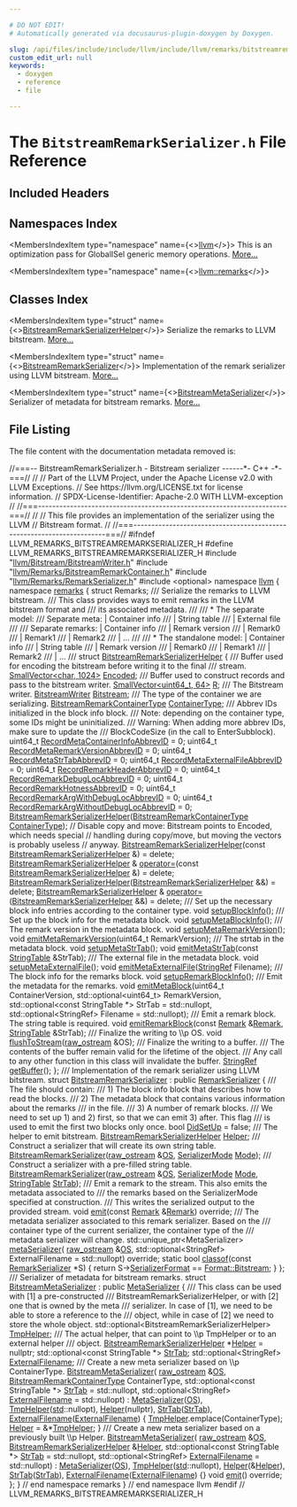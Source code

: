```yaml
---

# DO NOT EDIT!
# Automatically generated via docusaurus-plugin-doxygen by Doxygen.

slug: /api/files/include/include/llvm/include/llvm/remarks/bitstreamremarkserializer-h
custom_edit_url: null
keywords:
  - doxygen
  - reference
  - file

---
```





# The `BitstreamRemarkSerializer.h` File Reference

<DoxygenPage pluginConfig={pluginConfig}>



## Included Headers

<IncludesList>
<IncludesListItem
  filePath="llvm/Bitstream/BitstreamWriter.h"
  permalink="/docs/api/files/include/include/llvm/include/llvm/bitstream/bitstreamwriter-h"
  isLocal="true" />
<IncludesListItem
  filePath="llvm/Remarks/BitstreamRemarkContainer.h"
  permalink="/docs/api/files/include/include/llvm/include/llvm/remarks/bitstreamremarkcontainer-h"
  isLocal="true" />
<IncludesListItem
  filePath="llvm/Remarks/RemarkSerializer.h"
  permalink="/docs/api/files/include/include/llvm/include/llvm/remarks/remarkserializer-h"
  isLocal="true" />
<IncludesListItem
  filePath="optional"
  permalink=""
  isLocal="false" />
</IncludesList>

## Namespaces Index

<MembersIndex>

<MembersIndexItem
  type="namespace"
  name={<><a href="/docs/api/namespaces/llvm">llvm</a></>}>
This is an optimization pass for GlobalISel generic memory operations. <a href="/docs/api/namespaces/llvm/#details">More...</a>
</MembersIndexItem>

<MembersIndexItem
  type="namespace"
  name={<><a href="/docs/api/namespaces/llvm/remarks">llvm::remarks</a></>}>
</MembersIndexItem>

</MembersIndex>

## Classes Index

<MembersIndex>

<MembersIndexItem
  type="struct"
  name={<><a href="/docs/api/structs/llvm/remarks/bitstreamremarkserializerhelper">BitstreamRemarkSerializerHelper</a></>}>
Serialize the remarks to LLVM bitstream. <a href="/docs/api/structs/llvm/remarks/bitstreamremarkserializerhelper/#details">More...</a>
</MembersIndexItem>

<MembersIndexItem
  type="struct"
  name={<><a href="/docs/api/structs/llvm/remarks/bitstreamremarkserializer">BitstreamRemarkSerializer</a></>}>
Implementation of the remark serializer using LLVM bitstream. <a href="/docs/api/structs/llvm/remarks/bitstreamremarkserializer/#details">More...</a>
</MembersIndexItem>

<MembersIndexItem
  type="struct"
  name={<><a href="/docs/api/structs/llvm/remarks/bitstreammetaserializer">BitstreamMetaSerializer</a></>}>
Serializer of metadata for bitstream remarks. <a href="/docs/api/structs/llvm/remarks/bitstreammetaserializer/#details">More...</a>
</MembersIndexItem>

</MembersIndex>


## File Listing

The file content with the documentation metadata removed is:

<ProgramListing>

<Link id="l00001" /><CodeLine lineNumber="1"><span class="doxyHighlightComment">//===-- BitstreamRemarkSerializer.h - Bitstream serializer ------&#42;- C++ -&#42;-===//</span></CodeLine>
<Link id="l00002" /><CodeLine lineNumber="2"><span class="doxyHighlightComment">//</span></CodeLine>
<Link id="l00003" /><CodeLine lineNumber="3"><span class="doxyHighlightComment">// Part of the LLVM Project, under the Apache License v2.0 with LLVM Exceptions.</span></CodeLine>
<Link id="l00004" /><CodeLine lineNumber="4"><span class="doxyHighlightComment">// See https://llvm.org/LICENSE.txt for license information.</span></CodeLine>
<Link id="l00005" /><CodeLine lineNumber="5"><span class="doxyHighlightComment">// SPDX-License-Identifier: Apache-2.0 WITH LLVM-exception</span></CodeLine>
<Link id="l00006" /><CodeLine lineNumber="6"><span class="doxyHighlightComment">//</span></CodeLine>
<Link id="l00007" /><CodeLine lineNumber="7"><span class="doxyHighlightComment">//===----------------------------------------------------------------------===//</span></CodeLine>
<Link id="l00008" /><CodeLine lineNumber="8"><span class="doxyHighlightComment">//</span></CodeLine>
<Link id="l00009" /><CodeLine lineNumber="9"><span class="doxyHighlightComment">// This file provides an implementation of the serializer using the LLVM</span></CodeLine>
<Link id="l00010" /><CodeLine lineNumber="10"><span class="doxyHighlightComment">// Bitstream format.</span></CodeLine>
<Link id="l00011" /><CodeLine lineNumber="11"><span class="doxyHighlightComment">//</span></CodeLine>
<Link id="l00012" /><CodeLine lineNumber="12"><span class="doxyHighlightComment">//===----------------------------------------------------------------------===//</span></CodeLine>
<Link id="l00013" /><CodeLine lineNumber="13"></CodeLine>
<Link id="l00014" /><CodeLine lineNumber="14"><span class="doxyHighlightPreprocessor">#ifndef LLVM&#95;REMARKS&#95;BITSTREAMREMARKSERIALIZER&#95;H</span></CodeLine>
<Link id="l00015" /><CodeLine lineNumber="15"><span class="doxyHighlightPreprocessor">#define LLVM&#95;REMARKS&#95;BITSTREAMREMARKSERIALIZER&#95;H</span></CodeLine>
<Link id="l00016" /><CodeLine lineNumber="16"></CodeLine>
<Link id="l00017" /><CodeLine lineNumber="17"><span class="doxyHighlightPreprocessor">#include &quot;<a href="/docs/api/files/include/include/llvm/include/llvm/bitstream/bitstreamwriter-h">llvm/Bitstream/BitstreamWriter.h</a>&quot;</span></CodeLine>
<Link id="l00018" /><CodeLine lineNumber="18"><span class="doxyHighlightPreprocessor">#include &quot;<a href="/docs/api/files/include/include/llvm/include/llvm/remarks/bitstreamremarkcontainer-h">llvm/Remarks/BitstreamRemarkContainer.h</a>&quot;</span></CodeLine>
<Link id="l00019" /><CodeLine lineNumber="19"><span class="doxyHighlightPreprocessor">#include &quot;<a href="/docs/api/files/include/include/llvm/include/llvm/remarks/remarkserializer-h">llvm/Remarks/RemarkSerializer.h</a>&quot;</span></CodeLine>
<Link id="l00020" /><CodeLine lineNumber="20"><span class="doxyHighlightPreprocessor">#include &lt;optional&gt;</span></CodeLine>
<Link id="l00021" /><CodeLine lineNumber="21"></CodeLine>
<Link id="l00022" /><CodeLine lineNumber="22"><span class="doxyHighlightKeyword">namespace </span><span class="doxyHighlight"><a href="/docs/api/namespaces/llvm">llvm</a> &#123;</span></CodeLine>
<Link id="l00023" /><CodeLine lineNumber="23"><span class="doxyHighlightKeyword">namespace </span><span class="doxyHighlight"><a href="/docs/api/namespaces/llvm/remarks">remarks</a> &#123;</span></CodeLine>
<Link id="l00024" /><CodeLine lineNumber="24"></CodeLine>
<Link id="l00025" /><CodeLine lineNumber="25"><span class="doxyHighlightKeyword">struct </span><span class="doxyHighlight">Remarks;</span></CodeLine>
<Link id="l00026" /><CodeLine lineNumber="26"></CodeLine>
<Link id="l00027" /><CodeLine lineNumber="27"><span class="doxyHighlightComment">/// Serialize the remarks to LLVM bitstream.</span></CodeLine>
<Link id="l00028" /><CodeLine lineNumber="28"><span class="doxyHighlightComment">/// This class provides ways to emit remarks in the LLVM bitstream format and</span></CodeLine>
<Link id="l00029" /><CodeLine lineNumber="29"><span class="doxyHighlightComment">/// its associated metadata.</span></CodeLine>
<Link id="l00030" /><CodeLine lineNumber="30"><span class="doxyHighlightComment">///</span></CodeLine>
<Link id="l00031" /><CodeLine lineNumber="31"><span class="doxyHighlightComment">/// &#42; The separate model:</span></CodeLine>
<Link id="l00032" /><CodeLine lineNumber="32"><span class="doxyHighlightComment">///   Separate meta:        | Container info</span></CodeLine>
<Link id="l00033" /><CodeLine lineNumber="33"><span class="doxyHighlightComment">///                         | String table</span></CodeLine>
<Link id="l00034" /><CodeLine lineNumber="34"><span class="doxyHighlightComment">///                         | External file</span></CodeLine>
<Link id="l00035" /><CodeLine lineNumber="35"><span class="doxyHighlightComment">///</span></CodeLine>
<Link id="l00036" /><CodeLine lineNumber="36"><span class="doxyHighlightComment">///   Separate remarks:     | Container info</span></CodeLine>
<Link id="l00037" /><CodeLine lineNumber="37"><span class="doxyHighlightComment">///                         | Remark version</span></CodeLine>
<Link id="l00038" /><CodeLine lineNumber="38"><span class="doxyHighlightComment">///                         | Remark0</span></CodeLine>
<Link id="l00039" /><CodeLine lineNumber="39"><span class="doxyHighlightComment">///                         | Remark1</span></CodeLine>
<Link id="l00040" /><CodeLine lineNumber="40"><span class="doxyHighlightComment">///                         | Remark2</span></CodeLine>
<Link id="l00041" /><CodeLine lineNumber="41"><span class="doxyHighlightComment">///                         | ...</span></CodeLine>
<Link id="l00042" /><CodeLine lineNumber="42"><span class="doxyHighlightComment">///</span></CodeLine>
<Link id="l00043" /><CodeLine lineNumber="43"><span class="doxyHighlightComment">/// &#42; The standalone model: | Container info</span></CodeLine>
<Link id="l00044" /><CodeLine lineNumber="44"><span class="doxyHighlightComment">///                         | String table</span></CodeLine>
<Link id="l00045" /><CodeLine lineNumber="45"><span class="doxyHighlightComment">///                         | Remark version</span></CodeLine>
<Link id="l00046" /><CodeLine lineNumber="46"><span class="doxyHighlightComment">///                         | Remark0</span></CodeLine>
<Link id="l00047" /><CodeLine lineNumber="47"><span class="doxyHighlightComment">///                         | Remark1</span></CodeLine>
<Link id="l00048" /><CodeLine lineNumber="48"><span class="doxyHighlightComment">///                         | Remark2</span></CodeLine>
<Link id="l00049" /><CodeLine lineNumber="49"><span class="doxyHighlightComment">///                         | ...</span></CodeLine>
<Link id="l00050" /><CodeLine lineNumber="50"><span class="doxyHighlightComment">///</span></CodeLine>
<Link id="l00051" /><CodeLine lineNumber="51" lineLink="/docs/api/structs/llvm/remarks/bitstreamremarkserializerhelper"><span class="doxyHighlightKeyword">struct </span><span class="doxyHighlight"><a href="/docs/api/structs/llvm/remarks/bitstreamremarkserializerhelper/#a68f9c63688d3f05a8a2c7a11fbe4bb3e">BitstreamRemarkSerializerHelper</a> &#123;</span></CodeLine>
<Link id="l00052" /><CodeLine lineNumber="52"><span class="doxyHighlightComment">  /// Buffer used for encoding the bitstream before writing it to the final</span></CodeLine>
<Link id="l00053" /><CodeLine lineNumber="53"><span class="doxyHighlightComment">  /// stream.</span></CodeLine>
<Link id="l00054" /><CodeLine lineNumber="54" lineLink="/docs/api/structs/llvm/remarks/bitstreamremarkserializerhelper/#a03d339a94efb251b5af9879daf79aa32"><span class="doxyHighlight">  <a href="/docs/api/classes/llvm/smallvector">SmallVector&lt;char, 1024&gt;</a> <a href="/docs/api/structs/llvm/remarks/bitstreamremarkserializerhelper/#a03d339a94efb251b5af9879daf79aa32">Encoded</a>;</span></CodeLine>
<Link id="l00055" /><CodeLine lineNumber="55"><span class="doxyHighlightComment">  /// Buffer used to construct records and pass to the bitstream writer.</span></CodeLine>
<Link id="l00056" /><CodeLine lineNumber="56" lineLink="/docs/api/structs/llvm/remarks/bitstreamremarkserializerhelper/#a5aae6129e9ba5f1e991ba48b23638b63"><span class="doxyHighlight">  <a href="/docs/api/classes/llvm/smallvector">SmallVector&lt;uint64&#95;t, 64&gt;</a> <a href="/docs/api/structs/llvm/remarks/bitstreamremarkserializerhelper/#a5aae6129e9ba5f1e991ba48b23638b63">R</a>;</span></CodeLine>
<Link id="l00057" /><CodeLine lineNumber="57"><span class="doxyHighlightComment">  /// The Bitstream writer.</span></CodeLine>
<Link id="l00058" /><CodeLine lineNumber="58" lineLink="/docs/api/structs/llvm/remarks/bitstreamremarkserializerhelper/#a09d80181adf28fef7e6b61a7e8ffee9d"><span class="doxyHighlight">  <a href="/docs/api/classes/llvm/bitstreamwriter">BitstreamWriter</a> <a href="/docs/api/structs/llvm/remarks/bitstreamremarkserializerhelper/#a09d80181adf28fef7e6b61a7e8ffee9d">Bitstream</a>;</span></CodeLine>
<Link id="l00059" /><CodeLine lineNumber="59"><span class="doxyHighlightComment">  /// The type of the container we are serializing.</span></CodeLine>
<Link id="l00060" /><CodeLine lineNumber="60" lineLink="/docs/api/structs/llvm/remarks/bitstreamremarkserializerhelper/#a79698bffe6baad848b6be8f5ac90876f"><span class="doxyHighlight">  <a href="/docs/api/namespaces/llvm/remarks/#a07f17102dd54c318b10c6c6009e27e1e">BitstreamRemarkContainerType</a> <a href="/docs/api/structs/llvm/remarks/bitstreamremarkserializerhelper/#a79698bffe6baad848b6be8f5ac90876f">ContainerType</a>;</span></CodeLine>
<Link id="l00061" /><CodeLine lineNumber="61"></CodeLine>
<Link id="l00062" /><CodeLine lineNumber="62"><span class="doxyHighlightComment">  /// Abbrev IDs initialized in the block info block.</span></CodeLine>
<Link id="l00063" /><CodeLine lineNumber="63"><span class="doxyHighlightComment">  /// Note: depending on the container type, some IDs might be uninitialized.</span></CodeLine>
<Link id="l00064" /><CodeLine lineNumber="64"><span class="doxyHighlightComment">  /// Warning: When adding more abbrev IDs, make sure to update the</span></CodeLine>
<Link id="l00065" /><CodeLine lineNumber="65"><span class="doxyHighlightComment">  /// BlockCodeSize (in the call to EnterSubblock).</span></CodeLine>
<Link id="l00066" /><CodeLine lineNumber="66" lineLink="/docs/api/structs/llvm/remarks/bitstreamremarkserializerhelper/#afe3356506a2ed99b76c81d89c73b83c0"><span class="doxyHighlight">  uint64&#95;t <a href="/docs/api/structs/llvm/remarks/bitstreamremarkserializerhelper/#afe3356506a2ed99b76c81d89c73b83c0">RecordMetaContainerInfoAbbrevID</a> = 0;</span></CodeLine>
<Link id="l00067" /><CodeLine lineNumber="67" lineLink="/docs/api/structs/llvm/remarks/bitstreamremarkserializerhelper/#a51369e20196226367683c8ca66e76101"><span class="doxyHighlight">  uint64&#95;t <a href="/docs/api/structs/llvm/remarks/bitstreamremarkserializerhelper/#a51369e20196226367683c8ca66e76101">RecordMetaRemarkVersionAbbrevID</a> = 0;</span></CodeLine>
<Link id="l00068" /><CodeLine lineNumber="68" lineLink="/docs/api/structs/llvm/remarks/bitstreamremarkserializerhelper/#a40521a21f5e4212a785601ace4f49bf1"><span class="doxyHighlight">  uint64&#95;t <a href="/docs/api/structs/llvm/remarks/bitstreamremarkserializerhelper/#a40521a21f5e4212a785601ace4f49bf1">RecordMetaStrTabAbbrevID</a> = 0;</span></CodeLine>
<Link id="l00069" /><CodeLine lineNumber="69" lineLink="/docs/api/structs/llvm/remarks/bitstreamremarkserializerhelper/#a822411770e09f75a5198224a1d1f04f9"><span class="doxyHighlight">  uint64&#95;t <a href="/docs/api/structs/llvm/remarks/bitstreamremarkserializerhelper/#a822411770e09f75a5198224a1d1f04f9">RecordMetaExternalFileAbbrevID</a> = 0;</span></CodeLine>
<Link id="l00070" /><CodeLine lineNumber="70" lineLink="/docs/api/structs/llvm/remarks/bitstreamremarkserializerhelper/#a700d196e2228c4b510b4424f45c2f2dd"><span class="doxyHighlight">  uint64&#95;t <a href="/docs/api/structs/llvm/remarks/bitstreamremarkserializerhelper/#a700d196e2228c4b510b4424f45c2f2dd">RecordRemarkHeaderAbbrevID</a> = 0;</span></CodeLine>
<Link id="l00071" /><CodeLine lineNumber="71" lineLink="/docs/api/structs/llvm/remarks/bitstreamremarkserializerhelper/#a37b9dd59af53fc4056dc326cdbe6f23a"><span class="doxyHighlight">  uint64&#95;t <a href="/docs/api/structs/llvm/remarks/bitstreamremarkserializerhelper/#a37b9dd59af53fc4056dc326cdbe6f23a">RecordRemarkDebugLocAbbrevID</a> = 0;</span></CodeLine>
<Link id="l00072" /><CodeLine lineNumber="72" lineLink="/docs/api/structs/llvm/remarks/bitstreamremarkserializerhelper/#a5f90e6cf1ce5f74340d43ba29e094bb3"><span class="doxyHighlight">  uint64&#95;t <a href="/docs/api/structs/llvm/remarks/bitstreamremarkserializerhelper/#a5f90e6cf1ce5f74340d43ba29e094bb3">RecordRemarkHotnessAbbrevID</a> = 0;</span></CodeLine>
<Link id="l00073" /><CodeLine lineNumber="73" lineLink="/docs/api/structs/llvm/remarks/bitstreamremarkserializerhelper/#a5511e47247a177f18fd9432a7c0e756b"><span class="doxyHighlight">  uint64&#95;t <a href="/docs/api/structs/llvm/remarks/bitstreamremarkserializerhelper/#a5511e47247a177f18fd9432a7c0e756b">RecordRemarkArgWithDebugLocAbbrevID</a> = 0;</span></CodeLine>
<Link id="l00074" /><CodeLine lineNumber="74" lineLink="/docs/api/structs/llvm/remarks/bitstreamremarkserializerhelper/#a25b15f6a3bbbc0ac3cafcdcae7e9a89d"><span class="doxyHighlight">  uint64&#95;t <a href="/docs/api/structs/llvm/remarks/bitstreamremarkserializerhelper/#a25b15f6a3bbbc0ac3cafcdcae7e9a89d">RecordRemarkArgWithoutDebugLocAbbrevID</a> = 0;</span></CodeLine>
<Link id="l00075" /><CodeLine lineNumber="75"></CodeLine>
<Link id="l00076" /><CodeLine lineNumber="76"><span class="doxyHighlight">  <a href="/docs/api/structs/llvm/remarks/bitstreamremarkserializerhelper/#a68f9c63688d3f05a8a2c7a11fbe4bb3e">BitstreamRemarkSerializerHelper</a>(<a href="/docs/api/namespaces/llvm/remarks/#a07f17102dd54c318b10c6c6009e27e1e">BitstreamRemarkContainerType</a> <a href="/docs/api/structs/llvm/remarks/bitstreamremarkserializerhelper/#a79698bffe6baad848b6be8f5ac90876f">ContainerType</a>);</span></CodeLine>
<Link id="l00077" /><CodeLine lineNumber="77"></CodeLine>
<Link id="l00078" /><CodeLine lineNumber="78"><span class="doxyHighlight">  </span><span class="doxyHighlightComment">// Disable copy and move: Bitstream points to Encoded, which needs special</span></CodeLine>
<Link id="l00079" /><CodeLine lineNumber="79"><span class="doxyHighlight">  </span><span class="doxyHighlightComment">// handling during copy/move, but moving the vectors is probably useless</span></CodeLine>
<Link id="l00080" /><CodeLine lineNumber="80"><span class="doxyHighlight">  </span><span class="doxyHighlightComment">// anyway.</span></CodeLine>
<Link id="l00081" /><CodeLine lineNumber="81" lineLink="/docs/api/structs/llvm/remarks/bitstreamremarkserializerhelper/#a0afe5be66cb8392716a909235216e386"><span class="doxyHighlight">  <a href="/docs/api/structs/llvm/remarks/bitstreamremarkserializerhelper/#a0afe5be66cb8392716a909235216e386">BitstreamRemarkSerializerHelper</a>(</span><span class="doxyHighlightKeyword">const</span><span class="doxyHighlight"> <a href="/docs/api/structs/llvm/remarks/bitstreamremarkserializerhelper/#a68f9c63688d3f05a8a2c7a11fbe4bb3e">BitstreamRemarkSerializerHelper</a> &amp;) =</span></CodeLine>
<Link id="l00082" /><CodeLine lineNumber="82"><span class="doxyHighlight">      </span><span class="doxyHighlightKeyword">delete</span><span class="doxyHighlight">;</span></CodeLine>
<Link id="l00083" /><CodeLine lineNumber="83"><span class="doxyHighlight">  <a href="/docs/api/structs/llvm/remarks/bitstreamremarkserializerhelper/#a68f9c63688d3f05a8a2c7a11fbe4bb3e">BitstreamRemarkSerializerHelper</a> &amp;</span></CodeLine>
<Link id="l00084" /><CodeLine lineNumber="84" lineLink="/docs/api/structs/llvm/remarks/bitstreamremarkserializerhelper/#a7bc34c7958b569de9ae40665b757776b"><span class="doxyHighlight">  <a href="/docs/api/structs/llvm/remarks/bitstreamremarkserializerhelper/#a7bc34c7958b569de9ae40665b757776b">operator=</a>(</span><span class="doxyHighlightKeyword">const</span><span class="doxyHighlight"> <a href="/docs/api/structs/llvm/remarks/bitstreamremarkserializerhelper/#a68f9c63688d3f05a8a2c7a11fbe4bb3e">BitstreamRemarkSerializerHelper</a> &amp;) = </span><span class="doxyHighlightKeyword">delete</span><span class="doxyHighlight">;</span></CodeLine>
<Link id="l00085" /><CodeLine lineNumber="85" lineLink="/docs/api/structs/llvm/remarks/bitstreamremarkserializerhelper/#a9117d19f409e298e25b9dcebbd789031"><span class="doxyHighlight">  <a href="/docs/api/structs/llvm/remarks/bitstreamremarkserializerhelper/#a9117d19f409e298e25b9dcebbd789031">BitstreamRemarkSerializerHelper</a>(<a href="/docs/api/structs/llvm/remarks/bitstreamremarkserializerhelper/#a68f9c63688d3f05a8a2c7a11fbe4bb3e">BitstreamRemarkSerializerHelper</a> &amp;&amp;) = </span><span class="doxyHighlightKeyword">delete</span><span class="doxyHighlight">;</span></CodeLine>
<Link id="l00086" /><CodeLine lineNumber="86"><span class="doxyHighlight">  <a href="/docs/api/structs/llvm/remarks/bitstreamremarkserializerhelper/#a68f9c63688d3f05a8a2c7a11fbe4bb3e">BitstreamRemarkSerializerHelper</a> &amp;</span></CodeLine>
<Link id="l00087" /><CodeLine lineNumber="87" lineLink="/docs/api/structs/llvm/remarks/bitstreamremarkserializerhelper/#aaad28b1a99a32b2f762a4a589025d31a"><span class="doxyHighlight">  <a href="/docs/api/structs/llvm/remarks/bitstreamremarkserializerhelper/#aaad28b1a99a32b2f762a4a589025d31a">operator=</a>(<a href="/docs/api/structs/llvm/remarks/bitstreamremarkserializerhelper/#a68f9c63688d3f05a8a2c7a11fbe4bb3e">BitstreamRemarkSerializerHelper</a> &amp;&amp;) = </span><span class="doxyHighlightKeyword">delete</span><span class="doxyHighlight">;</span></CodeLine>
<Link id="l00088" /><CodeLine lineNumber="88"></CodeLine>
<Link id="l00089" /><CodeLine lineNumber="89"><span class="doxyHighlightComment">  /// Set up the necessary block info entries according to the container type.</span></CodeLine>
<Link id="l00090" /><CodeLine lineNumber="90"><span class="doxyHighlight">  </span><span class="doxyHighlightKeywordType">void</span><span class="doxyHighlight"> <a href="/docs/api/structs/llvm/remarks/bitstreamremarkserializerhelper/#a9b54a73faa0da69cad6fe56c979f7cb3">setupBlockInfo</a>();</span></CodeLine>
<Link id="l00091" /><CodeLine lineNumber="91"></CodeLine>
<Link id="l00092" /><CodeLine lineNumber="92"><span class="doxyHighlightComment">  /// Set up the block info for the metadata block.</span></CodeLine>
<Link id="l00093" /><CodeLine lineNumber="93"><span class="doxyHighlight">  </span><span class="doxyHighlightKeywordType">void</span><span class="doxyHighlight"> <a href="/docs/api/structs/llvm/remarks/bitstreamremarkserializerhelper/#a193cc5f98c50ec99686f7eeb81e8a4ec">setupMetaBlockInfo</a>();</span></CodeLine>
<Link id="l00094" /><CodeLine lineNumber="94"><span class="doxyHighlightComment">  /// The remark version in the metadata block.</span></CodeLine>
<Link id="l00095" /><CodeLine lineNumber="95"><span class="doxyHighlight">  </span><span class="doxyHighlightKeywordType">void</span><span class="doxyHighlight"> <a href="/docs/api/structs/llvm/remarks/bitstreamremarkserializerhelper/#aa45dbe007471b57fc449bb1e41458575">setupMetaRemarkVersion</a>();</span></CodeLine>
<Link id="l00096" /><CodeLine lineNumber="96"><span class="doxyHighlight">  </span><span class="doxyHighlightKeywordType">void</span><span class="doxyHighlight"> <a href="/docs/api/structs/llvm/remarks/bitstreamremarkserializerhelper/#abcbea6c51b9a8dea69e898fdf21b2142">emitMetaRemarkVersion</a>(uint64&#95;t RemarkVersion);</span></CodeLine>
<Link id="l00097" /><CodeLine lineNumber="97"><span class="doxyHighlightComment">  /// The strtab in the metadata block.</span></CodeLine>
<Link id="l00098" /><CodeLine lineNumber="98"><span class="doxyHighlight">  </span><span class="doxyHighlightKeywordType">void</span><span class="doxyHighlight"> <a href="/docs/api/structs/llvm/remarks/bitstreamremarkserializerhelper/#ad62618367c258fda8b4979e7d1c501b0">setupMetaStrTab</a>();</span></CodeLine>
<Link id="l00099" /><CodeLine lineNumber="99"><span class="doxyHighlight">  </span><span class="doxyHighlightKeywordType">void</span><span class="doxyHighlight"> <a href="/docs/api/structs/llvm/remarks/bitstreamremarkserializerhelper/#ad436403de744b37b7517d0a7efd891e3">emitMetaStrTab</a>(</span><span class="doxyHighlightKeyword">const</span><span class="doxyHighlight"> <a href="/docs/api/structs/llvm/remarks/stringtable">StringTable</a> &amp;StrTab);</span></CodeLine>
<Link id="l00100" /><CodeLine lineNumber="100"><span class="doxyHighlightComment">  /// The external file in the metadata block.</span></CodeLine>
<Link id="l00101" /><CodeLine lineNumber="101"><span class="doxyHighlight">  </span><span class="doxyHighlightKeywordType">void</span><span class="doxyHighlight"> <a href="/docs/api/structs/llvm/remarks/bitstreamremarkserializerhelper/#a902d073e6121eca59b75706548f013f6">setupMetaExternalFile</a>();</span></CodeLine>
<Link id="l00102" /><CodeLine lineNumber="102"><span class="doxyHighlight">  </span><span class="doxyHighlightKeywordType">void</span><span class="doxyHighlight"> <a href="/docs/api/structs/llvm/remarks/bitstreamremarkserializerhelper/#adabdb189a03a69e268428cdf0ea2ff23">emitMetaExternalFile</a>(<a href="/docs/api/classes/llvm/stringref">StringRef</a> Filename);</span></CodeLine>
<Link id="l00103" /><CodeLine lineNumber="103"></CodeLine>
<Link id="l00104" /><CodeLine lineNumber="104"><span class="doxyHighlightComment">  /// The block info for the remarks block.</span></CodeLine>
<Link id="l00105" /><CodeLine lineNumber="105"><span class="doxyHighlight">  </span><span class="doxyHighlightKeywordType">void</span><span class="doxyHighlight"> <a href="/docs/api/structs/llvm/remarks/bitstreamremarkserializerhelper/#a7c2860948a6b6b47e5bf3fa15a1e5311">setupRemarkBlockInfo</a>();</span></CodeLine>
<Link id="l00106" /><CodeLine lineNumber="106"></CodeLine>
<Link id="l00107" /><CodeLine lineNumber="107"><span class="doxyHighlightComment">  /// Emit the metadata for the remarks.</span></CodeLine>
<Link id="l00108" /><CodeLine lineNumber="108"><span class="doxyHighlight">  </span><span class="doxyHighlightKeywordType">void</span><span class="doxyHighlight"> <a href="/docs/api/structs/llvm/remarks/bitstreamremarkserializerhelper/#a8ded13931ceb108ad4de88c551fb3972">emitMetaBlock</a>(uint64&#95;t ContainerVersion,</span></CodeLine>
<Link id="l00109" /><CodeLine lineNumber="109"><span class="doxyHighlight">                     std::optional&lt;uint64&#95;t&gt; RemarkVersion,</span></CodeLine>
<Link id="l00110" /><CodeLine lineNumber="110"><span class="doxyHighlight">                     std::optional&lt;const StringTable &#42;&gt; StrTab = std::nullopt,</span></CodeLine>
<Link id="l00111" /><CodeLine lineNumber="111"><span class="doxyHighlight">                     std::optional&lt;StringRef&gt; Filename = std::nullopt);</span></CodeLine>
<Link id="l00112" /><CodeLine lineNumber="112"></CodeLine>
<Link id="l00113" /><CodeLine lineNumber="113"><span class="doxyHighlightComment">  /// Emit a remark block. The string table is required.</span></CodeLine>
<Link id="l00114" /><CodeLine lineNumber="114"><span class="doxyHighlight">  </span><span class="doxyHighlightKeywordType">void</span><span class="doxyHighlight"> <a href="/docs/api/structs/llvm/remarks/bitstreamremarkserializerhelper/#ad385e18cefeea744d80d4ab608dfd09d">emitRemarkBlock</a>(</span><span class="doxyHighlightKeyword">const</span><span class="doxyHighlight"> <a href="/docs/api/structs/llvm/remarks/remark">Remark</a> &amp;<a href="/docs/api/structs/llvm/remarks/remark">Remark</a>, <a href="/docs/api/structs/llvm/remarks/stringtable">StringTable</a> &amp;StrTab);</span></CodeLine>
<Link id="l00115" /><CodeLine lineNumber="115"><span class="doxyHighlightComment">  /// Finalize the writing to \\p OS.</span></CodeLine>
<Link id="l00116" /><CodeLine lineNumber="116"><span class="doxyHighlight">  </span><span class="doxyHighlightKeywordType">void</span><span class="doxyHighlight"> <a href="/docs/api/structs/llvm/remarks/bitstreamremarkserializerhelper/#ae2ee2b1ce9ba0bb78d12f335d4c98164">flushToStream</a>(<a href="/docs/api/classes/llvm/raw-ostream">raw&#95;ostream</a> &amp;OS);</span></CodeLine>
<Link id="l00117" /><CodeLine lineNumber="117"><span class="doxyHighlightComment">  /// Finalize the writing to a buffer.</span></CodeLine>
<Link id="l00118" /><CodeLine lineNumber="118"><span class="doxyHighlightComment">  /// The contents of the buffer remain valid for the lifetime of the object.</span></CodeLine>
<Link id="l00119" /><CodeLine lineNumber="119"><span class="doxyHighlightComment">  /// Any call to any other function in this class will invalidate the buffer.</span></CodeLine>
<Link id="l00120" /><CodeLine lineNumber="120"><span class="doxyHighlight">  <a href="/docs/api/classes/llvm/stringref">StringRef</a> <a href="/docs/api/structs/llvm/remarks/bitstreamremarkserializerhelper/#a507f27edd498d15a2e79b1d83f578f7e">getBuffer</a>();</span></CodeLine>
<Link id="l00121" /><CodeLine lineNumber="121"><span class="doxyHighlight">&#125;;</span></CodeLine>
<Link id="l00122" /><CodeLine lineNumber="122"></CodeLine>
<Link id="l00123" /><CodeLine lineNumber="123"><span class="doxyHighlightComment">/// Implementation of the remark serializer using LLVM bitstream.</span></CodeLine>
<Link id="l00124" /><CodeLine lineNumber="124" lineLink="/docs/api/structs/llvm/remarks/bitstreamremarkserializer"><span class="doxyHighlightKeyword">struct </span><span class="doxyHighlight"><a href="/docs/api/structs/llvm/remarks/bitstreamremarkserializer/#a42696d420acd17e7e8ab585db9f0b5c4">BitstreamRemarkSerializer</a> : </span><span class="doxyHighlightKeyword">public</span><span class="doxyHighlight"> <a href="/docs/api/structs/llvm/remarks/remarkserializer/#a78423a0a6a3684579a42b75fb2e85875">RemarkSerializer</a> &#123;</span></CodeLine>
<Link id="l00125" /><CodeLine lineNumber="125"><span class="doxyHighlightComment">  /// The file should contain:</span></CodeLine>
<Link id="l00126" /><CodeLine lineNumber="126"><span class="doxyHighlightComment">  /// 1) The block info block that describes how to read the blocks.</span></CodeLine>
<Link id="l00127" /><CodeLine lineNumber="127"><span class="doxyHighlightComment">  /// 2) The metadata block that contains various information about the remarks</span></CodeLine>
<Link id="l00128" /><CodeLine lineNumber="128"><span class="doxyHighlightComment">  ///    in the file.</span></CodeLine>
<Link id="l00129" /><CodeLine lineNumber="129"><span class="doxyHighlightComment">  /// 3) A number of remark blocks.</span></CodeLine>
<Link id="l00130" /><CodeLine lineNumber="130"></CodeLine>
<Link id="l00131" /><CodeLine lineNumber="131"><span class="doxyHighlightComment">  /// We need to set up 1) and 2) first, so that we can emit 3) after. This flag</span></CodeLine>
<Link id="l00132" /><CodeLine lineNumber="132"><span class="doxyHighlightComment">  /// is used to emit the first two blocks only once.</span></CodeLine>
<Link id="l00133" /><CodeLine lineNumber="133" lineLink="/docs/api/structs/llvm/remarks/bitstreamremarkserializer/#a4b04e17884b4aab23e73cf48d515d1b5"><span class="doxyHighlight">  </span><span class="doxyHighlightKeywordType">bool</span><span class="doxyHighlight"> <a href="/docs/api/structs/llvm/remarks/bitstreamremarkserializer/#a4b04e17884b4aab23e73cf48d515d1b5">DidSetUp</a> = </span><span class="doxyHighlightKeyword">false</span><span class="doxyHighlight">;</span></CodeLine>
<Link id="l00134" /><CodeLine lineNumber="134"><span class="doxyHighlightComment">  /// The helper to emit bitstream.</span></CodeLine>
<Link id="l00135" /><CodeLine lineNumber="135" lineLink="/docs/api/structs/llvm/remarks/bitstreamremarkserializer/#a65ad27a674514a190c2417b69a79c65c"><span class="doxyHighlight">  <a href="/docs/api/structs/llvm/remarks/bitstreamremarkserializerhelper">BitstreamRemarkSerializerHelper</a> <a href="/docs/api/structs/llvm/remarks/bitstreamremarkserializer/#a65ad27a674514a190c2417b69a79c65c">Helper</a>;</span></CodeLine>
<Link id="l00136" /><CodeLine lineNumber="136"></CodeLine>
<Link id="l00137" /><CodeLine lineNumber="137"><span class="doxyHighlightComment">  /// Construct a serializer that will create its own string table.</span></CodeLine>
<Link id="l00138" /><CodeLine lineNumber="138"><span class="doxyHighlight">  <a href="/docs/api/structs/llvm/remarks/bitstreamremarkserializer/#a42696d420acd17e7e8ab585db9f0b5c4">BitstreamRemarkSerializer</a>(<a href="/docs/api/classes/llvm/raw-ostream">raw&#95;ostream</a> &amp;<a href="/docs/api/structs/llvm/remarks/remarkserializer/#ac7d21a17c33bd0fbb700107a19468973">OS</a>, <a href="/docs/api/namespaces/llvm/remarks/#ae5b0a3a7cf356fc6c7602b8279061a66">SerializerMode</a> <a href="/docs/api/structs/llvm/remarks/remarkserializer/#a0bd374f9c556edbdf166ed6d981f5b6f">Mode</a>);</span></CodeLine>
<Link id="l00139" /><CodeLine lineNumber="139"><span class="doxyHighlightComment">  /// Construct a serializer with a pre-filled string table.</span></CodeLine>
<Link id="l00140" /><CodeLine lineNumber="140"><span class="doxyHighlight">  <a href="/docs/api/structs/llvm/remarks/bitstreamremarkserializer/#a42696d420acd17e7e8ab585db9f0b5c4">BitstreamRemarkSerializer</a>(<a href="/docs/api/classes/llvm/raw-ostream">raw&#95;ostream</a> &amp;<a href="/docs/api/structs/llvm/remarks/remarkserializer/#ac7d21a17c33bd0fbb700107a19468973">OS</a>, <a href="/docs/api/namespaces/llvm/remarks/#ae5b0a3a7cf356fc6c7602b8279061a66">SerializerMode</a> <a href="/docs/api/structs/llvm/remarks/remarkserializer/#a0bd374f9c556edbdf166ed6d981f5b6f">Mode</a>,</span></CodeLine>
<Link id="l00141" /><CodeLine lineNumber="141"><span class="doxyHighlight">                            <a href="/docs/api/structs/llvm/remarks/stringtable">StringTable</a> <a href="/docs/api/structs/llvm/remarks/remarkserializer/#aa72574e7bd50aa35940e878f31635e1a">StrTab</a>);</span></CodeLine>
<Link id="l00142" /><CodeLine lineNumber="142"></CodeLine>
<Link id="l00143" /><CodeLine lineNumber="143"><span class="doxyHighlightComment">  /// Emit a remark to the stream. This also emits the metadata associated to</span></CodeLine>
<Link id="l00144" /><CodeLine lineNumber="144"><span class="doxyHighlightComment">  /// the remarks based on the SerializerMode specified at construction.</span></CodeLine>
<Link id="l00145" /><CodeLine lineNumber="145"><span class="doxyHighlightComment">  /// This writes the serialized output to the provided stream.</span></CodeLine>
<Link id="l00146" /><CodeLine lineNumber="146"><span class="doxyHighlight">  </span><span class="doxyHighlightKeywordType">void</span><span class="doxyHighlight"> <a href="/docs/api/structs/llvm/remarks/bitstreamremarkserializer/#a7e6b2c791986011c32c7a0d37739bd49">emit</a>(</span><span class="doxyHighlightKeyword">const</span><span class="doxyHighlight"> <a href="/docs/api/structs/llvm/remarks/remark">Remark</a> &amp;<a href="/docs/api/structs/llvm/remarks/remark">Remark</a>) </span><span class="doxyHighlightKeyword">override</span><span class="doxyHighlight">;</span></CodeLine>
<Link id="l00147" /><CodeLine lineNumber="147"><span class="doxyHighlightComment">  /// The metadata serializer associated to this remark serializer. Based on the</span></CodeLine>
<Link id="l00148" /><CodeLine lineNumber="148"><span class="doxyHighlightComment">  /// container type of the current serializer, the container type of the</span></CodeLine>
<Link id="l00149" /><CodeLine lineNumber="149"><span class="doxyHighlightComment">  /// metadata serializer will change.</span></CodeLine>
<Link id="l00150" /><CodeLine lineNumber="150"><span class="doxyHighlight">  std::unique&#95;ptr&lt;MetaSerializer&gt; <a href="/docs/api/structs/llvm/remarks/bitstreamremarkserializer/#abc127a6ed6eab26d127985ec8c38ef0f">metaSerializer</a>(</span></CodeLine>
<Link id="l00151" /><CodeLine lineNumber="151"><span class="doxyHighlight">      <a href="/docs/api/classes/llvm/raw-ostream">raw&#95;ostream</a> &amp;<a href="/docs/api/structs/llvm/remarks/remarkserializer/#ac7d21a17c33bd0fbb700107a19468973">OS</a>,</span></CodeLine>
<Link id="l00152" /><CodeLine lineNumber="152"><span class="doxyHighlight">      std::optional&lt;StringRef&gt; ExternalFilename = std::nullopt) </span><span class="doxyHighlightKeyword">override</span><span class="doxyHighlight">;</span></CodeLine>
<Link id="l00153" /><CodeLine lineNumber="153"></CodeLine>
<Link id="l00154" /><CodeLine lineNumber="154" lineLink="/docs/api/structs/llvm/remarks/bitstreamremarkserializer/#a6ad59c8c4d42d338abf808697597855a"><span class="doxyHighlight">  </span><span class="doxyHighlightKeyword">static</span><span class="doxyHighlight"> </span><span class="doxyHighlightKeywordType">bool</span><span class="doxyHighlight"> <a href="/docs/api/structs/llvm/remarks/bitstreamremarkserializer/#a6ad59c8c4d42d338abf808697597855a">classof</a>(</span><span class="doxyHighlightKeyword">const</span><span class="doxyHighlight"> <a href="/docs/api/structs/llvm/remarks/remarkserializer/#a78423a0a6a3684579a42b75fb2e85875">RemarkSerializer</a> &#42;S) &#123;</span></CodeLine>
<Link id="l00155" /><CodeLine lineNumber="155"><span class="doxyHighlight">    </span><span class="doxyHighlightKeywordFlow">return</span><span class="doxyHighlight"> S-&gt;<a href="/docs/api/structs/llvm/remarks/remarkserializer/#a062e25757dafc42e1222cb5df962d267">SerializerFormat</a> == <a href="/docs/api/namespaces/llvm/remarks/#a6e038f443b9029221c590524f08be0bea0b79eab5aacf81d139c4eaec818a549a">Format::Bitstream</a>;</span></CodeLine>
<Link id="l00156" /><CodeLine lineNumber="156"><span class="doxyHighlight">  &#125;</span></CodeLine>
<Link id="l00157" /><CodeLine lineNumber="157"><span class="doxyHighlight">&#125;;</span></CodeLine>
<Link id="l00158" /><CodeLine lineNumber="158"></CodeLine>
<Link id="l00159" /><CodeLine lineNumber="159"><span class="doxyHighlightComment">/// Serializer of metadata for bitstream remarks.</span></CodeLine>
<Link id="l00160" /><CodeLine lineNumber="160" lineLink="/docs/api/structs/llvm/remarks/bitstreammetaserializer"><span class="doxyHighlightKeyword">struct </span><span class="doxyHighlight"><a href="/docs/api/structs/llvm/remarks/bitstreammetaserializer/#a54dc14102bdaa9db7b4d8457a3b00f69">BitstreamMetaSerializer</a> : </span><span class="doxyHighlightKeyword">public</span><span class="doxyHighlight"> <a href="/docs/api/structs/llvm/remarks/metaserializer/#a1cb3cac1778548d416c314cef4b40fb7">MetaSerializer</a> &#123;</span></CodeLine>
<Link id="l00161" /><CodeLine lineNumber="161"><span class="doxyHighlightComment">  /// This class can be used with &#91;1&#93; a pre-constructed</span></CodeLine>
<Link id="l00162" /><CodeLine lineNumber="162"><span class="doxyHighlightComment">  /// BitstreamRemarkSerializerHelper, or with &#91;2&#93; one that is owned by the meta</span></CodeLine>
<Link id="l00163" /><CodeLine lineNumber="163"><span class="doxyHighlightComment">  /// serializer. In case of &#91;1&#93;, we need to be able to store a reference to the</span></CodeLine>
<Link id="l00164" /><CodeLine lineNumber="164"><span class="doxyHighlightComment">  /// object, while in case of &#91;2&#93; we need to store the whole object.</span></CodeLine>
<Link id="l00165" /><CodeLine lineNumber="165" lineLink="/docs/api/structs/llvm/remarks/bitstreammetaserializer/#aad14c90e3b9b65e18878f4ccb283d2cc"><span class="doxyHighlight">  std::optional&lt;BitstreamRemarkSerializerHelper&gt; <a href="/docs/api/structs/llvm/remarks/bitstreammetaserializer/#aad14c90e3b9b65e18878f4ccb283d2cc">TmpHelper</a>;</span></CodeLine>
<Link id="l00166" /><CodeLine lineNumber="166"><span class="doxyHighlightComment">  /// The actual helper, that can point to \\p TmpHelper or to an external helper</span></CodeLine>
<Link id="l00167" /><CodeLine lineNumber="167"><span class="doxyHighlightComment">  /// object.</span></CodeLine>
<Link id="l00168" /><CodeLine lineNumber="168" lineLink="/docs/api/structs/llvm/remarks/bitstreammetaserializer/#addcc80ca6ffda434cc24a4798d6b0d23"><span class="doxyHighlight">  <a href="/docs/api/structs/llvm/remarks/bitstreamremarkserializerhelper">BitstreamRemarkSerializerHelper</a> &#42;<a href="/docs/api/structs/llvm/remarks/bitstreammetaserializer/#addcc80ca6ffda434cc24a4798d6b0d23">Helper</a> = </span><span class="doxyHighlightKeyword">nullptr</span><span class="doxyHighlight">;</span></CodeLine>
<Link id="l00169" /><CodeLine lineNumber="169"></CodeLine>
<Link id="l00170" /><CodeLine lineNumber="170" lineLink="/docs/api/structs/llvm/remarks/bitstreammetaserializer/#ad1ea72baa2d557f772b5c98d8ac0dcb0"><span class="doxyHighlight">  std::optional&lt;const StringTable &#42;&gt; <a href="/docs/api/structs/llvm/remarks/bitstreammetaserializer/#ad1ea72baa2d557f772b5c98d8ac0dcb0">StrTab</a>;</span></CodeLine>
<Link id="l00171" /><CodeLine lineNumber="171" lineLink="/docs/api/structs/llvm/remarks/bitstreammetaserializer/#a351b29287eec89f90e19023020e1d776"><span class="doxyHighlight">  std::optional&lt;StringRef&gt; <a href="/docs/api/structs/llvm/remarks/bitstreammetaserializer/#a351b29287eec89f90e19023020e1d776">ExternalFilename</a>;</span></CodeLine>
<Link id="l00172" /><CodeLine lineNumber="172"></CodeLine>
<Link id="l00173" /><CodeLine lineNumber="173"><span class="doxyHighlightComment">  /// Create a new meta serializer based on \\p ContainerType.</span></CodeLine>
<Link id="l00174" /><CodeLine lineNumber="174" lineLink="/docs/api/structs/llvm/remarks/bitstreammetaserializer/#a54dc14102bdaa9db7b4d8457a3b00f69"><span class="doxyHighlight">  <a href="/docs/api/structs/llvm/remarks/bitstreammetaserializer/#a54dc14102bdaa9db7b4d8457a3b00f69">BitstreamMetaSerializer</a>(</span></CodeLine>
<Link id="l00175" /><CodeLine lineNumber="175"><span class="doxyHighlight">      <a href="/docs/api/classes/llvm/raw-ostream">raw&#95;ostream</a> &amp;<a href="/docs/api/structs/llvm/remarks/metaserializer/#a2c346057431cc76d6a8d6e080c1e79f9">OS</a>, <a href="/docs/api/namespaces/llvm/remarks/#a07f17102dd54c318b10c6c6009e27e1e">BitstreamRemarkContainerType</a> ContainerType,</span></CodeLine>
<Link id="l00176" /><CodeLine lineNumber="176"><span class="doxyHighlight">      std::optional&lt;const StringTable &#42;&gt; <a href="/docs/api/structs/llvm/remarks/bitstreammetaserializer/#ad1ea72baa2d557f772b5c98d8ac0dcb0">StrTab</a> = std::nullopt,</span></CodeLine>
<Link id="l00177" /><CodeLine lineNumber="177"><span class="doxyHighlight">      std::optional&lt;StringRef&gt; <a href="/docs/api/structs/llvm/remarks/bitstreammetaserializer/#a351b29287eec89f90e19023020e1d776">ExternalFilename</a> = std::nullopt)</span></CodeLine>
<Link id="l00178" /><CodeLine lineNumber="178"><span class="doxyHighlight">      : <a href="/docs/api/structs/llvm/remarks/metaserializer/#a1cb3cac1778548d416c314cef4b40fb7">MetaSerializer</a>(<a href="/docs/api/structs/llvm/remarks/metaserializer/#a2c346057431cc76d6a8d6e080c1e79f9">OS</a>), <a href="/docs/api/structs/llvm/remarks/bitstreammetaserializer/#aad14c90e3b9b65e18878f4ccb283d2cc">TmpHelper</a>(<a href="/docs/api/namespaces/std">std</a>::nullopt), <a href="/docs/api/structs/llvm/remarks/bitstreammetaserializer/#addcc80ca6ffda434cc24a4798d6b0d23">Helper</a>(nullptr),</span></CodeLine>
<Link id="l00179" /><CodeLine lineNumber="179"><span class="doxyHighlight">        <a href="/docs/api/structs/llvm/remarks/bitstreammetaserializer/#ad1ea72baa2d557f772b5c98d8ac0dcb0">StrTab</a>(<a href="/docs/api/structs/llvm/remarks/bitstreammetaserializer/#ad1ea72baa2d557f772b5c98d8ac0dcb0">StrTab</a>), <a href="/docs/api/structs/llvm/remarks/bitstreammetaserializer/#a351b29287eec89f90e19023020e1d776">ExternalFilename</a>(<a href="/docs/api/structs/llvm/remarks/bitstreammetaserializer/#a351b29287eec89f90e19023020e1d776">ExternalFilename</a>) &#123;</span></CodeLine>
<Link id="l00180" /><CodeLine lineNumber="180"><span class="doxyHighlight">    <a href="/docs/api/structs/llvm/remarks/bitstreammetaserializer/#aad14c90e3b9b65e18878f4ccb283d2cc">TmpHelper</a>.emplace(ContainerType);</span></CodeLine>
<Link id="l00181" /><CodeLine lineNumber="181"><span class="doxyHighlight">    <a href="/docs/api/structs/llvm/remarks/bitstreammetaserializer/#addcc80ca6ffda434cc24a4798d6b0d23">Helper</a> = &amp;&#42;<a href="/docs/api/structs/llvm/remarks/bitstreammetaserializer/#aad14c90e3b9b65e18878f4ccb283d2cc">TmpHelper</a>;</span></CodeLine>
<Link id="l00182" /><CodeLine lineNumber="182"><span class="doxyHighlight">  &#125;</span></CodeLine>
<Link id="l00183" /><CodeLine lineNumber="183"></CodeLine>
<Link id="l00184" /><CodeLine lineNumber="184"><span class="doxyHighlightComment">  /// Create a new meta serializer based on a previously built \\p Helper.</span></CodeLine>
<Link id="l00185" /><CodeLine lineNumber="185" lineLink="/docs/api/structs/llvm/remarks/bitstreammetaserializer/#ad019b75bb524aeedbedcae44f58a1151"><span class="doxyHighlight">  <a href="/docs/api/structs/llvm/remarks/bitstreammetaserializer/#ad019b75bb524aeedbedcae44f58a1151">BitstreamMetaSerializer</a>(</span></CodeLine>
<Link id="l00186" /><CodeLine lineNumber="186"><span class="doxyHighlight">      <a href="/docs/api/classes/llvm/raw-ostream">raw&#95;ostream</a> &amp;<a href="/docs/api/structs/llvm/remarks/metaserializer/#a2c346057431cc76d6a8d6e080c1e79f9">OS</a>, <a href="/docs/api/structs/llvm/remarks/bitstreamremarkserializerhelper">BitstreamRemarkSerializerHelper</a> &amp;<a href="/docs/api/structs/llvm/remarks/bitstreammetaserializer/#addcc80ca6ffda434cc24a4798d6b0d23">Helper</a>,</span></CodeLine>
<Link id="l00187" /><CodeLine lineNumber="187"><span class="doxyHighlight">      std::optional&lt;const StringTable &#42;&gt; <a href="/docs/api/structs/llvm/remarks/bitstreammetaserializer/#ad1ea72baa2d557f772b5c98d8ac0dcb0">StrTab</a> = std::nullopt,</span></CodeLine>
<Link id="l00188" /><CodeLine lineNumber="188"><span class="doxyHighlight">      std::optional&lt;StringRef&gt; <a href="/docs/api/structs/llvm/remarks/bitstreammetaserializer/#a351b29287eec89f90e19023020e1d776">ExternalFilename</a> = std::nullopt)</span></CodeLine>
<Link id="l00189" /><CodeLine lineNumber="189"><span class="doxyHighlight">      : <a href="/docs/api/structs/llvm/remarks/metaserializer/#a1cb3cac1778548d416c314cef4b40fb7">MetaSerializer</a>(<a href="/docs/api/structs/llvm/remarks/metaserializer/#a2c346057431cc76d6a8d6e080c1e79f9">OS</a>), <a href="/docs/api/structs/llvm/remarks/bitstreammetaserializer/#aad14c90e3b9b65e18878f4ccb283d2cc">TmpHelper</a>(<a href="/docs/api/namespaces/std">std</a>::nullopt), <a href="/docs/api/structs/llvm/remarks/bitstreammetaserializer/#addcc80ca6ffda434cc24a4798d6b0d23">Helper</a>(&amp;<a href="/docs/api/structs/llvm/remarks/bitstreammetaserializer/#addcc80ca6ffda434cc24a4798d6b0d23">Helper</a>),</span></CodeLine>
<Link id="l00190" /><CodeLine lineNumber="190"><span class="doxyHighlight">        <a href="/docs/api/structs/llvm/remarks/bitstreammetaserializer/#ad1ea72baa2d557f772b5c98d8ac0dcb0">StrTab</a>(<a href="/docs/api/structs/llvm/remarks/bitstreammetaserializer/#ad1ea72baa2d557f772b5c98d8ac0dcb0">StrTab</a>), <a href="/docs/api/structs/llvm/remarks/bitstreammetaserializer/#a351b29287eec89f90e19023020e1d776">ExternalFilename</a>(<a href="/docs/api/structs/llvm/remarks/bitstreammetaserializer/#a351b29287eec89f90e19023020e1d776">ExternalFilename</a>) &#123;&#125;</span></CodeLine>
<Link id="l00191" /><CodeLine lineNumber="191"></CodeLine>
<Link id="l00192" /><CodeLine lineNumber="192"><span class="doxyHighlight">  </span><span class="doxyHighlightKeywordType">void</span><span class="doxyHighlight"> <a href="/docs/api/structs/llvm/remarks/bitstreammetaserializer/#ab95abf1cab50acbd270759579390714f">emit</a>() </span><span class="doxyHighlightKeyword">override</span><span class="doxyHighlight">;</span></CodeLine>
<Link id="l00193" /><CodeLine lineNumber="193"><span class="doxyHighlight">&#125;;</span></CodeLine>
<Link id="l00194" /><CodeLine lineNumber="194"></CodeLine>
<Link id="l00195" /><CodeLine lineNumber="195"><span class="doxyHighlight">&#125; </span><span class="doxyHighlightComment">// end namespace remarks</span></CodeLine>
<Link id="l00196" /><CodeLine lineNumber="196"><span class="doxyHighlight">&#125; </span><span class="doxyHighlightComment">// end namespace llvm</span></CodeLine>
<Link id="l00197" /><CodeLine lineNumber="197"></CodeLine>
<Link id="l00198" /><CodeLine lineNumber="198"><span class="doxyHighlightPreprocessor">#endif </span><span class="doxyHighlightComment">// LLVM&#95;REMARKS&#95;BITSTREAMREMARKSERIALIZER&#95;H</span></CodeLine>

</ProgramListing>


</DoxygenPage>
